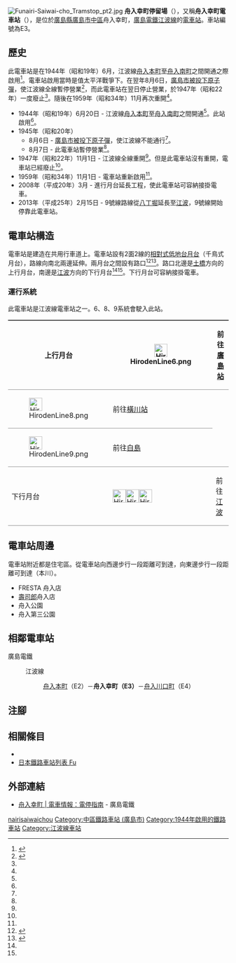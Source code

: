 {{Infobox station
|公司色 = #009944
|站名 = 舟入幸町
|圖片 = Funairi-Saiwai-cho Tramstop pt1.jpg
|圖片說明 =橫川站、廣島站方向月台
|日文原名 = 舟入幸町
|平假名 = ふないりさいわいちょう
|羅馬拼音 = Funairi-saiwai-cho
|副站名 = 
|所在地 = {{JPN}}[[廣島縣|廣島縣]][[廣島市|廣島市]][[中區_(廣島市)|中區]]舟入幸町
|座標 = {{coord|34|22|59.92|N|132|26|28.26|E|type:railwaystation_region:JP-24|display=inline,title}}
|車站構造 = [[地面車站|地面車站]]
|月台配置 = 2面2線
|啟用年月日 = 1944年（昭和19年）6月20日
|廢站年月日 = 
|乘客人數 = 
|上下車人次 = 
|統計年度 = 
|轉車 = 
|全寬備註 = 
|adjacent = {{Adjacent stations|system=廣島電鐵|line=江波線|left=舟入本町|right=舟入川口町|note-left=E2<br/>0.3km|note-mid={{Color|#fedb4f|●}}E3<br/>距離[[土橋停留場|土橋]]1.3km|note-right=E4<br>0.4km}}
}}
[[File:Funairi-Saiwai-cho_Tramstop_pt2.jpg|thumb]] 
'''舟入幸町停留場'''（{{jpn|j=舟入幸町停留場|hg=ふないりさいわいちょうていりゅうじょう|rm=Funairi-saiwai-cho teiryūjō|f=y}}），又稱'''舟入幸町電車站'''（{{jpn|j=舟入幸町電停}}），是位於[[廣島縣|廣島縣]][[廣島市|廣島市]][[中區_(廣島市)|中區]]舟入幸町，[[廣島電鐵|廣島電鐵]][[江波線|江波線]]的[[電車站|電車站]]。車站編號為E3。

== 歷史 ==
此電車站是在1944年（昭和19年）6月，江波線[[舟入本町停留場|舟入本町]]至[[舟入南停留場|舟入南町]]之間開通之際啟用<ref name=chizu38>{{cite book|author=[[今尾惠介|今尾惠介]]（監修） |title={{Translink|ja|日本鉄道旅行地図帳|日本鐵道旅行地圖帳}} - 全線・全駅・全廃線 |publisher=[[新潮社|新潮社]] |volume=11 中国四国 |year=2009 |isbn=978-4-10-790029-6 |page=38}}</ref>。電車站啟用當時是值太平洋戰爭下。在翌年8月6日，[[廣島市原子彈爆炸|廣島市被投下原子彈]]，使江波線全線暫停營業<ref name=osafune>{{Cite book|author=長船友則 |title=広電が走る街 今昔 |year=2005 |publisher=[[JTB出版|JTB出版]] |series=JTB Can Books |isbn=4-533-05986-4 |pages=150-157}}</ref>，而此電車站在翌日停止營業，於1947年（昭和22年）一度廢止<ref name=chizu38/>。隨後在1959年（昭和34年）11月再次重開<ref name=chizu38/>。
* 1944年（昭和19年）6月20日 - 江波線[[舟入本町停留場|舟入本町]]至[[舟入南停留場|舟入南町]]之間開通<ref name=osafune/>。此站啟用<ref name=chizu38/>。
* 1945年（昭和20年）
** 8月6日 - [[廣島市原子彈爆炸|廣島市被投下原子彈]]，使江波線不能通行<ref name=osafune/>。
** 8月7日 - 此電車站暫停營業<ref name=chizu38/>。
* 1947年（昭和22年）11月1日 - 江波線全線重開<ref name=osafune/>。但是此電車站沒有重開，電車站已經廢止<ref name=chizu38/>。
* 1959年（昭和34年）11月1日 - 電車站重新啟用<ref name=chizu38/>。
* 2008年（平成20年）3月 - 進行月台延長工程，使此電車站可容納接掛電車。
* 2013年（平成25年）2月15日 - 9號線路線從[[八丁堀停留場|八丁堀]]延長至[[江波停留場|江波]]，9號線開始停靠此電車站。

== 電車站構造 ==
電車站是建造在共用行車道上。電車站設有2面2線的[[相對式月台|相對式低地台月台]]（千鳥式月台），路線向南北兩邊延伸。兩月台之間設有路口<ref name=line>{{Cite book|author=川島令三 |authorlink=川島令三 |title=山陽・山陰ライン 全線・全駅・全配線 |year=2012 |publisher=[[講談社|講談社]] |series=【図説】 日本の鉄道 |isbn=978-4-06-295157-9 |volume=第7巻 広島エリア |pages=15・84頁|language=ja}}</ref><ref name=jijo>{{Cite book|author=川島令三 |title={{Translink|ja|全国鉄道事情大研究|全國鐵道事情大研究}} |year=2009 |publisher={{Translink|ja|草思社}} |isbn=978-4-7942-1711-0 |volume=中国篇 2 |pages=103・108頁}}</ref>。路口北邊是[[土橋停留場|土橋]]方向的上行月台，南邊是[[江波停留場|江波]]方向的下行月台<ref name=line/><ref name=jijo/>。下行月台可容納接掛電車。

=== 運行系統 ===
{{See also|廣島電鐵#運行系統}}
此電車站是江波線電車站之一。6、8、9系統會駛入此站。
{| style="border-collapse: collapse;"
|-
! rowspan="3" style="border-width: 2px 0; border-style: ridge; padding: 2px .5em;"|上行月台
| style="border-width: 2px 0; border-style: ridge; padding: 2px .5em;"|[[File:HirodenLine6.png|30px]]
| style="border-width: 2px 0; border-style: ridge; padding: 2px .5em;"|前往[[廣島站|廣島站]]
|-
| style="border-width: 2px 0; border-style: ridge; padding: 2px .5em;"|[[File:HirodenLine8.png|30px]]
| style="border-width: 2px 0; border-style: ridge; padding: 2px .5em;"|前往[[橫川站_(廣島縣)|橫川站]]
|-
| style="border-width: 2px 0; border-style: ridge; padding: 2px .5em;"|[[File:HirodenLine9.png|30px]]
| style="border-width: 2px 0; border-style: ridge; padding: 2px .5em;"|前往[[白島停留場|白島]]
|-
! rowspan="1" style="border-width: 2px 0; border-style: ridge; padding: 2px .5em;"|下行月台
| style="border-width: 2px 0; border-style: ridge; padding: 2px .5em;"|[[File:HirodenLine6.png|30px]][[File:HirodenLine8.png|30px]][[File:HirodenLine9.png|30px]]
| style="border-width: 2px 0; border-style: ridge; padding: 2px .5em;"|前往[[江波停留場|江波]]
|}

== 電車站周邊 ==
電車站附近都是住宅區。從電車站向西邊步行一段距離可到達{{Translink|ja|天満川 (広島県)|天滿川 (廣島縣)|天滿川}}，向東邊步行一段距離可到達{{Translink|ja|旧太田川|舊太田川}}（本川）。
* FRESTA 舟入店
* [[壽司郎|壽司郎]]舟入店
* 舟入公園
* 舟入第三公園

== 相鄰電車站 ==
; 廣島電鐵
: {{color|#fedb4f|■}}江波線
:: [[舟入本町停留場|舟入本町]]（E2）－'''舟入幸町（E3）'''－[[舟入川口町停留場|舟入川口町]]（E4）
== 注腳 ==
{{Reflist}}
== 相關條目 ==
* {{Translink|ja|舟入 (広島市)|舟入 (廣島市)}}
* [[日本鐵路車站列表_Fu|日本鐵路車站列表 Fu]]
== 外部連結 ==
* [http://www.hiroden.co.jp/train/route-guide/stop-guide/e-3.html 舟入幸町 | 電車情報：電停指南] {{Wayback|url=http://www.hiroden.co.jp/train/route-guide/stop-guide/e-3.html |date=20171008220140 }}{{ja icon}} - 廣島電鐵
{{江波線}}
{{DEFAULTSORT:Funairi-saiwai-cho}}
[[Category:日本鐵路車站_Fu|nairisaiwaichou]]
[[Category:中區鐵路車站_(廣島市)|Category:中區鐵路車站 (廣島市)]]
[[Category:1944年啟用的鐵路車站|Category:1944年啟用的鐵路車站]]
[[Category:江波線車站|Category:江波線車站]]